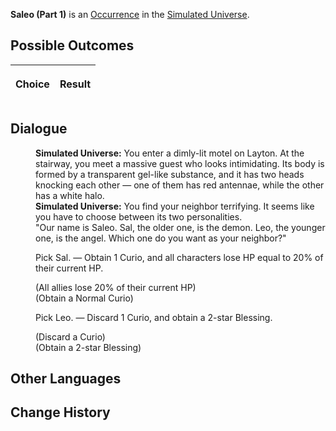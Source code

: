 {{Simulated Universe Event Infobox
|title         = Saleo (Part 1)
|image         = Random Event Twin.png
|type          =
|domains_su    = Occurrence
|domains_ext   = Occurrence
|domains_swarm = 
|domains_gng   = 
|requirements  =
|prev          = {{tx}}
|next          = {{tx}}
|indexRewards  =
|characters    = 
}}
'''Saleo (Part 1)''' is an [[Simulated Universe/Occurrence|Occurrence]] in the [[Simulated Universe]].

==Possible Outcomes==
{| class="article-table"
!Choice
!Result

|}

<!--
==Gameplay Notes==

-->
==Dialogue==
{{Dialogue Start}}
:'''Simulated Universe:''' You enter a dimly-lit motel on Layton. At the stairway, you meet a massive guest who looks intimidating. Its body is formed by a transparent gel-like substance, and it has two heads knocking each other &mdash; one of them has red antennae, while the other has a white halo.
:'''Simulated Universe:''' You find your neighbor terrifying. It seems like you have to choose between its two personalities.
:"Our name is Saleo. Sal, the older one, is the demon. Leo, the younger one, is the angel. Which one do you want as your neighbor?"
:{{DIcon|Star}} Pick Sal. &mdash; Obtain 1 Curio, and all characters lose HP equal to 20% of their current HP.
:;(All allies lose 20% of their current HP)
:;(Obtain a Normal Curio)
:{{DIcon|Star}} Pick Leo. &mdash; Discard 1 Curio, and obtain a 2-star Blessing.
:;(Discard a Curio)
:;(Obtain a 2-star Blessing)
{{Dialogue End}}

==Other Languages==
{{Other Languages
|en   = Saleo (Part 1)
|zhs  = 萨里奥（其一）
|zht  = 薩里奧（其一）
|ja   = サリオ（その1）
|ko   = 살레오 (1)
|es   = Saleo (I)
|fr   = Saleo (partie&nbsp;1)
|ru   = Салео I
|th   = Saleo (1)
|vi   = Saleo 1
|de   = Saleo (Teil 1)
|id   = Saleo (1)
|pt   = Saleo (Parte 1)
}}

==Change History==
{{Change History|1.0}}
